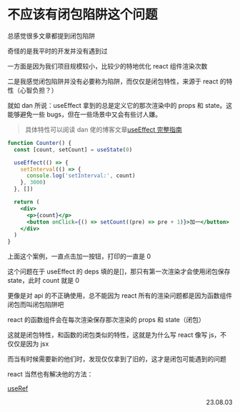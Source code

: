 # 不应该有闭包陷阱这个问题

总感觉很多文章都提到闭包陷阱

奇怪的是我平时的开发并没有遇到过

一方面是因为我们项目规模较小，比较少的特地优化 react 组件渲染次数

二是我感觉闭包陷阱并没有必要称为陷阱，而仅仅是闭包特性，来源于 react 的特性（心智负担？）

就如 dan 所说：useEffect 拿到的总是定义它的那次渲染中的 props 和 state。这能够避免一些 bugs，但在一些场景中又会有些讨人嫌。

> 具体特性可以阅读 dan 佬的博客文章[useEffect 完整指南](https://overreacted.io/zh-hans/a-complete-guide-to-useeffect/)

```jsx
function Counter() {
  const [count, setCount] = useState(0)

  useEffect(() => {
    setInterval(() => {
      console.log('setInterval:', count)
    }, 3000)
  }, [])

  return (
    <div>
      <p>{count}</p>
      <button onClick={() => setCount((pre) => pre + 1)}>加一</button>
    </div>
  )
}
```

上面这个案例，一直点击加一按钮，打印的一直是 0

这个问题在于 useEffect 的 deps 填的是[]，那只有第一次渲染才会使用闭包保存 state，此时 count 就是 0

更像是对 api 的不正确使用，总不能因为 react 所有的渲染问题都是因为函数组件闭包而叫闭包陷阱吧

react 的函数组件会在每次渲染保存那次渲染的 props 和 state（闭包）

这就是闭包特性，和函数的闭包类似的特性，这就是为什么写 react 像写 js，不仅仅是因为 jsx

而当有时候需要新的他们时，发现仅仅拿到了旧的，这才是闭包可能遇到的问题

react 当然也有解决他的方法：

[useRef](https://react.dev/reference/react/useRef)

<p align="right">23.08.03</p>
